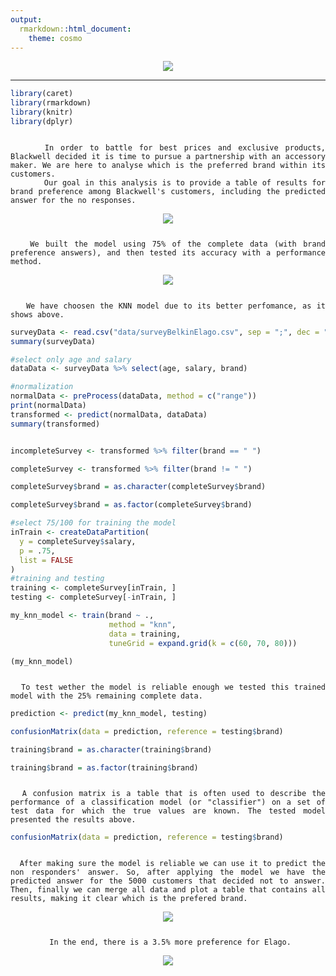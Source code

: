 ```yaml
---
output:
  rmarkdown::html_document:
    theme: cosmo
---
```

<center>
![ ](data/image4.png)

---
</center>

<div style ="text-align: justify; margin-bottom:50px;">


```r
library(caret)
library(rmarkdown)
library(knitr)
library(dplyr)

```


 <p style="font-family: times, serif; font-size:20pt; font-style:italic">
 
          In order to battle for best prices and exclusive products, Blackwell decided it is time to pursue a partnership with an accessory maker. We are here to analyse which is the preferred brand within its customers. 
           Our goal in this analysis is to provide a table of results for brand preference among Blackwell's customers, including the predicted answer for the no responses. 
  
  </p>

<center>
![ ](data/image5.png)

 
 </center>
 <p style="font-family: times, serif; font-size:20pt; font-style:italic">
 
        We built the model using 75% of the complete data (with brand preference answers), and then tested its accuracy with a performance method. 
  
  </p>
  <center>
![ ](data/image6.png) 
 </center>
 
 <p style="font-family: times, serif; font-size:20pt; font-style:italic">
 
        We have choosen the KNN model due to its better perfomance, as it shows above.   
  
  </p>
  
```r
surveyData <- read.csv("data/surveyBelkinElago.csv", sep = ";", dec = ",")
summary(surveyData)

#select only age and salary
dataData <- surveyData %>% select(age, salary, brand)

#normalization
normalData <- preProcess(dataData, method = c("range"))
print(normalData)
transformed <- predict(normalData, dataData)
summary(transformed)


incompleteSurvey <- transformed %>% filter(brand == " ")

completeSurvey <- transformed %>% filter(brand != " ")

completeSurvey$brand = as.character(completeSurvey$brand)

completeSurvey$brand = as.factor(completeSurvey$brand)

#select 75/100 for training the model
inTrain <- createDataPartition(
  y = completeSurvey$salary,
  p = .75,
  list = FALSE
)
#training and testing
training <- completeSurvey[inTrain, ]
testing <- completeSurvey[-inTrain, ] 

my_knn_model <- train(brand ~ .,
                      method = "knn",
                      data = training,
                      tuneGrid = expand.grid(k = c(60, 70, 80)))
```
 
 
 
```r
(my_knn_model)
```
   <p style="font-family: times, serif; font-size:20pt; font-style:italic">
 
       To test wether the model is reliable enough we tested this trained model with the 25% remaining complete data.  
  
  </p>
  
```r
prediction <- predict(my_knn_model, testing)

confusionMatrix(data = prediction, reference = testing$brand)

training$brand = as.character(training$brand)

training$brand = as.factor(training$brand)
```
  
  
  
  <p style="font-family: times, serif; font-size:20pt; font-style:italic">
 
       A confusion matrix is a table that is often used to describe the performance of a classification model (or "classifier") on a set of test data for which the true values are known. The tested model presented the results above.
  
  </p>
  
  
  
```r
confusionMatrix(data = prediction, reference = testing$brand)
```
  

    
  
  <p style="font-family: times, serif; font-size:20pt; font-style:italic">
 
       After making sure the model is reliable we can use it to predict the non responders' answer. So, after applying the model we have the predicted answer for the 5000 customers that decided not to answer. Then, finally we can merge all data and plot a table that contains all results, making it clear which is the prefered brand.
  
  </p>
  
  

<center>
![ ](data/image7.png) 

  <p style="font-family: times, serif; font-size:20pt; font-style:italic">
 
       In the end, there is a 3.5% more preference for Elago. 
  </p>

<center>
![ ](data/image8.png)
</center>
  
